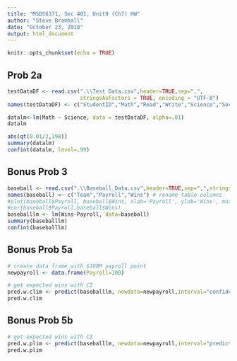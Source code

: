 ```yaml
---
title: "MSDS6371, Sec 401, Unit9 (Ch7) HW"
author: "Steve Bramhall"
date: "October 23, 2018"
output: html_document
---
```


```r
knitr::opts_chunk$set(echo = TRUE)
```

## Prob 2a
```r

testDataDF <- read.csv(".\\Test Data.csv",header=TRUE,sep=",",
                       stringsAsFactors = TRUE, encoding = "UTF-8")         # read data file
names(testDataDF) <- c("StudentID","Math","Read","Write","Science","SocSt") # rename table columns

datalm<-lm(Math ~ Science, data = testDataDF, alpha=.01)                    # linear model to data frame
datalm                                                                      # show results of linear model

abs(qt(0.01/2,198))                                                         # 2 sided crit val, 99% DF=198
summary(datalm)                                                             # show summary stats for lin model
confint(datalm, level=.99)                                                  # get confidence intervals
```

## Bonus Prob 3
```r
baseball <- read.csv(".\\Baseball_Data.csv",header=TRUE,sep=",",stringsAsFactors = TRUE, encoding = "UTF-8")
names(baseball) <- c("Team","Payroll","Wins") # rename table columns
#plot(baseball$Payroll, baseball$Wins, xlab='Payroll', ylab='Wins', main='Baseball: Wins vs. Payroll')
#cor(baseball$Payroll,baseball$Wins)
baseballlm <- lm(Wins~Payroll, data=baseball)
summary(baseballlm)
confint(baseballlm)
```
## Bonus Prob 5a
```r
# create data frame with $100M payroll point
newpayroll <- data.frame(Payroll=100) 

# get expected wins with CI
pred.w.clim <- predict(baseballlm, newdata=newpayroll,interval="confidence") 
pred.w.clim
```
## Bonus Prob 5b
```r
# get expected wins with CI
pred.w.plim <- predict(baseballlm, newdata=newpayroll,interval="prediction") 
pred.w.plim
```


